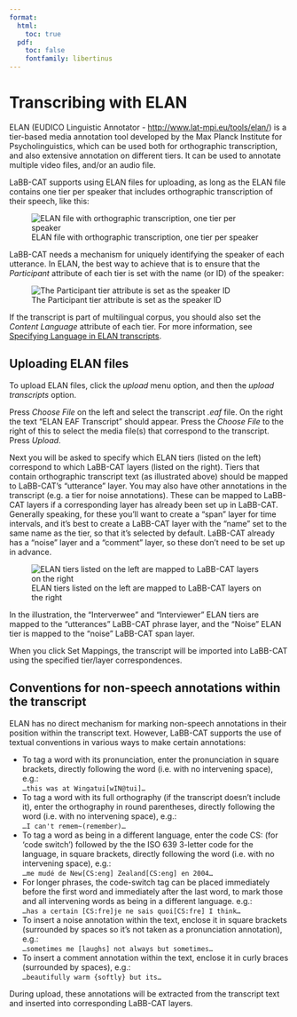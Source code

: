 ```yaml
---
format:
  html:
    toc: true
  pdf: 
    toc: false
    fontfamily: libertinus
---
```

# Transcribing with ELAN

ELAN (EUDICO Linguistic Annotator - <http://www.lat-mpi.eu/tools/elan/>) is a tier-based media annotation tool developed by the Max Planck Institute for Psycholinguistics, which can be used both for orthographic transcription, and also extensive annotation on different tiers. It can be used to annotate multiple video files, and/or an audio file.

LaBB-CAT supports using ELAN files for uploading, as long as the ELAN file contains one tier per speaker that includes orthographic transcription of their speech, like this:

![ELAN file with orthographic transcription, one tier per speaker](ELANTranscript.png)

LaBB-CAT needs a mechanism for uniquely identifying the speaker of each utterance.  In ELAN, the best way to achieve that is to ensure that the *Participant* attribute of each tier is set with the name (or ID) of the speaker:

![The Participant tier attribute is set as the speaker ID](ELANParticipantSettings.png)

If the transcript is part of multilingual corpus, you should also set the *Content Language* attribute of each tier. For more information, see [Specifying Language in ELAN transcripts](elan-language.qmd).

## Uploading ELAN files

To upload ELAN files, click the *upload* menu option, and then the *upload transcripts* option.

Press *Choose File* on the left and select the transcript *.eaf* file. On the right the text "ELAN EAF Transcript" should appear. Press the *Choose File* to the right of this to select the media file(s) that correspond to the transcript. Press *Upload*.

Next you will be asked to specify which ELAN tiers (listed on the left) correspond to which LaBB-CAT layers (listed on the right). Tiers that contain orthographic transcript text (as illustrated above) should be mapped to LaBB-CAT's "utterance" layer.  You may also have other annotations in the transcript (e.g. a tier for noise annotations).  These can be mapped to LaBB-CAT layers if a corresponding layer has already been set up in LaBB-CAT. Generally speaking, for these you'll want to create a "span" layer for time intervals, and it's best to create a LaBB-CAT layer with the "name" set to the same name as the tier, so that it's selected by default. LaBB-CAT already has a "noise" layer and a "comment" layer, so these don't need to be set up in advance.

![ELAN tiers listed on the left are mapped to LaBB-CAT layers on the right](ELANLayerMapping.png)

In the illustration, the "Interverwee" and "Interviewer" ELAN tiers are mapped to the "utterances" LaBB-CAT phrase layer, and the "Noise" ELAN tier is mapped to the "noise" LaBB-CAT span layer.

When you click Set Mappings, the transcript will be imported into LaBB-CAT using the specified tier/layer correspondences.

## Conventions for non-speech annotations within the transcript

ELAN has no direct mechanism for marking non-speech annotations in their position within the transcript text.  However, LaBB-CAT supports the use of textual conventions in various ways to make certain annotations:

- To tag a word with its pronunciation, enter the pronunciation in square brackets, directly following the word (i.e. with no intervening space), e.g.:  
    `…this was at Wingatui[wIN@tui]…`
- To tag a word with its full orthography (if the transcript doesn't include it), enter the orthography in round parentheses, directly following the word (i.e. with no intervening space), e.g.:  
    `…I can't remem~(remember)…`
- To tag a word as being in a different language, enter the code CS: (for 'code switch') followed by the the ISO 639 3-letter code for the language, in square brackets, directly following the word (i.e. with no intervening space), e.g.:  
    `…me mudé de New[CS:eng] Zealand[CS:eng] en 2004…`
- For longer phrases, the code-switch tag can be placed immediately before the first word and immediately after the last word, to mark those and all intervening words as being in a different language. e.g.:  
    `…has a certain [CS:fre]je ne sais quoi[CS:fre] I think…`
- To insert a noise annotation within the text, enclose it in square brackets (surrounded by spaces so it's not taken as a pronunciation annotation), e.g.:  
    `…sometimes me [laughs] not always but sometimes…`
- To insert a comment annotation within the text, enclose it in curly braces (surrounded by spaces), e.g.:  
    `…beautifully warm {softly} but its…`

During upload, these annotations will be extracted from the transcript text and inserted into corresponding LaBB-CAT layers.
